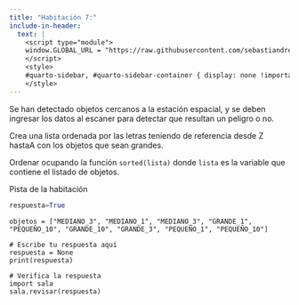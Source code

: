 ```yaml
---
title: "Habitación 7:"
include-in-header:
  text: |
    <script type="module">
    window.GLOBAL_URL = "https://raw.githubusercontent.com/sebastiandres/pyscape/refs/heads/main/quarto/rooms/template.py";
    </script>
    <style>
    #quarto-sidebar, #quarto-sidebar-container { display: none !important; }
    </style>
---
```


Se han detectado objetos cercanos a la estación espacial, y se deben ingresar los datos al escaner para detectar que resultan un peligro o no.

Crea una lista ordenada por las letras teniendo de referencia desde Z hastaA con los objetos que sean grandes.

<div class="alert alert-info">
Ordenar ocupando la función `sorted(lista)` donde `lista` es la variable que contiene el listado de objetos.
</div>

::: {.callout-tip title="Pista" collapse="true"}
Pista de la habitación

```python 
respuesta=True
```
:::

```pyodide-python
objetos = ["MEDIANO_3", "MEDIANO_1", "MEDIANO_3", "GRANDE_1", "PEQUEÑO_10", "GRANDE_10", "GRANDE_3", "PEQUEÑO_1", "PEQUEÑO_10"]

# Escribe tu respuesta aquí
respuesta = None
print(respuesta)

# Verifica la respuesta
import sala
sala.revisar(respuesta)
```